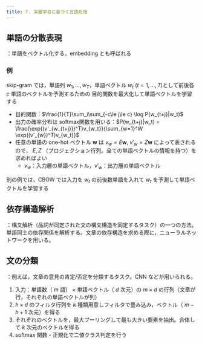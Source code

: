 ```yaml
---
title: 7. 深層学習に基づく言語処理
---
```


## 単語の分散表現
：単語をベクトル化する。embedding とも呼ばれる

### 例
skip-gram では，単語列 $w_1,…,w_T$，単語ベクトル $w_t~(t= 1,…,T)$として前後各 $c$ 単語のベクトルを予測するための
目的関数を最大化して単語ベクトルを学習する
- 目的関数：$\frac{1}{T}\sum_i\sum_{-c\le j\le c} \log P(w_{t+j}|w_t)$
- 出力の確率分布は softmax関数を用いる：$P(w_{t+j}|w_t) = \frac{\exp((v'_{w_{t+j}})^T)v_{w_t}}{\sum_{w=1}^W \exp((v'_{w})^T)v_{w_t}}$
- 任意の単語の one-hot ベクトル $\bm{w}$ は $v_w = E\bm{w},~v'_w = Z\bm{w}$ によって表されるので，
$E, Z$ （プロジェクション行列。全ての単語ベクトルの情報を持つ）を求めればよい
    - $v_w$：入力層の単語ベクトル，$v'_w$：出力層の単語ベクトル

別の例では，CBOW では入力を $w_t$ の前後数単語を入れて $w_t$ を予測して単語ベクトルを学習する

## 依存構造解析
：構文解析（品詞が同定された文の構文構造を同定するタスク）の一つの方法。単語同士の依存関係を解析する。文章の依存構造を求める際に，ニューラルネットワークを用いる。

## 文の分類
：例えば，文章の意見の肯定/否定を分類するタスク。CNN などが用いられる。
1. 入力：単語数（ $m$ 語） $\times$ 単語ベクトル（ $d$ 次元）の $m \times d$ の行列（文章が行，それぞれの単語ベクトルが列）
2. $h \times d$ のフィルタ行列を $k$ 種類用意しフィルタで畳み込み，ベクトル（ $m-h+1$ 次元）を得る
3. それぞれのベクトルを，最大プーリングして最も大きい要素を抽出。合体して $k$ 次元のベクトルを得る
4. softmax 関数・正規化で二値クラス判定を行う